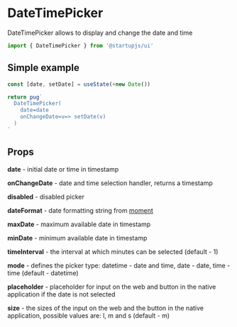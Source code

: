
# DateTimePicker

DateTimePicker allows to display and change the date and time

```jsx
import { DateTimePicker } from '@startupjs/ui'
```

## Simple example

```jsx example
const [date, setDate] = useState(+new Date())

return pug`
  DateTimePicker(
    date=date
    onChangeDate=v=> setDate(v)
  )
`
```

## Props

**date** - initial date or time in timestamp

**onChangeDate** - date and time selection handler, returns a timestamp

**disabled** - disabled picker

**dateFormat** - date formatting string from [moment](https://momentjscom.readthedocs.io/en/latest/moment/04-displaying/01-format/)

**maxDate** - maximum available date in timestamp

**minDate** - minimum available date in timestamp

**timeInterval** - the interval at which minutes can be selected (default - 1)

**mode** - defines the picker type: datetime - date and time, date - date, time - time (default - datetime)

**placeholder** - placeholder for input on the web and button in the native application if the date is not selected

**size** - the sizes of the input on the web and the button in the native application, possible values are: l, m and s (default - m)

<Sandbox Component={DateTimePicker} />
